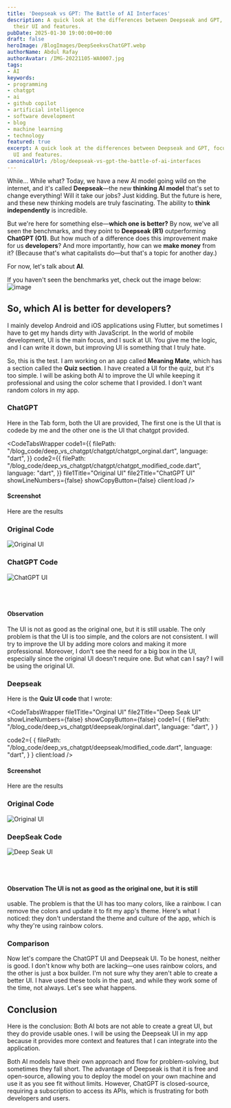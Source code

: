 ```yaml
---
title: 'Deepseak vs GPT: The Battle of AI Interfaces'
description: A quick look at the differences between Deepseak and GPT, focusing on
  their UI and features.
pubDate: 2025-01-30 19:00:00+00:00
draft: false
heroImage: /BlogImages/DeepSeekvsChatGPT.webp
authorName: Abdul Rafay
authorAvatar: /IMG-20221105-WA0007.jpg
tags:
- AI
keywords:
- programming
- chatgpt
- ai
- github copilot
- artificial intelligence
- software development
- blog
- machine learning
- technology
featured: true
excerpt: A quick look at the differences between Deepseak and GPT, focusing on their
  UI and features.
canonicalUrl: /blog/deepseak-vs-gpt-the-battle-of-ai-interfaces
---
```


While... While what? Today, we have a new AI model going wild on the internet, and it's called **Deepseak**—the new **thinking AI model** that's set to change everything! Will it take our jobs? Just kidding. But the future is here, and these new thinking models are truly fascinating. The ability to **think independently** is incredible.

But we're here for something else—**which one is better?** By now, we've all seen the benchmarks, and they point to **Deepseak (R1)** outperforming **ChatGPT (O1)**. But how much of a difference does this improvement make for us **developers**? And more importantly, how can we **make money** from it? (Because that's what capitalists do—but that's a topic for another day.)

For now, let's talk about **AI**.

If you haven't seen the benchmarks yet, check out the image below:\
![image](/BlogImages/deepseak_benchmark.jpg "Benchmark Result")

## So, which AI is better for developers?

I mainly develop Android and iOS applications using Flutter, but sometimes I have to get my hands dirty with JavaScript. In the world of mobile development, UI is the main focus, and I suck at UI. You give me the logic, and I can write it down, but improving UI is something that I truly hate.

So, this is the test. I am working on an app called **Meaning Mate**, which has a section called the **Quiz section**. I have created a UI for the quiz, but it's too simple. I will be asking both AI to improve the UI while keeping it professional and using the color scheme that I provided. I don't want random colors in my app.

### ChatGPT

Here in the Tab form, both the UI are provided, The first one is the UI that is codede by me and the other one is the UI that chatgpt provided.

<CodeTabsWrapper
  code1={{
    filePath: "/blog_code/deep_vs_chatgpt/chatgpt/chatgpt_orginal.dart",
    language: "dart",
  }}
  code2={{
    filePath: "/blog_code/deep_vs_chatgpt/chatgpt/chatgpt_modified_code.dart",
    language: "dart",
  }}
  file1Title="Original UI"
  file2Title="ChatGPT UI"
  showLineNumbers={false}
  showCopyButton={false}
  client:load
/>

#### Screenshot

Here are the results

<div class="flex justify-center gap-4 p-4 bg-[#7aa2f7] rounded-lg">
  <div class="w-1/2 flex flex-col items-center">
    <h3 class="text-white text-lg mb-2">Original Code</h3>
    <img
      src="/BlogImages/orginal.webp"
      alt="Original UI"
      class="max-w-full h-auto rounded-lg shadow-md"
    />
  </div>
  <div class="w-1/2 flex flex-col items-center">
    <h3 class="text-white text-lg mb-2">ChatGPT Code</h3>
    <img
      src="/BlogImages/ChatGPT.webp"
      alt="ChatGPT UI"
      class="max-w-full h-auto rounded-lg shadow-md"
    />
  </div>
</div>

<br></br>
#### Observation

The UI is not as good as the original one, but it is still usable. The only problem is that the UI is too simple, and the colors are not consistent. I will try to improve the UI by adding more colors and making it more professional.
Moreover, I don't see the need for a big box in the UI, especially since the original UI doesn't require one. But what can I say? I will be using the original UI.

### Deepseak

Here is the **Quiz UI code** that I wrote:

<CodeTabsWrapper
file1Title="Orginal UI"
file2Title="Deep Seak UI"
showLineNumbers={false}
showCopyButton={false}
code1={
{
filePath: "/blog_code/deep_vs_chatgpt/deepseak/orginal.dart",
language: "dart",
}
}

code2={
{
filePath: "/blog_code/deep_vs_chatgpt/deepseak/modified_code.dart",
language: "dart",
}
}
client:load
/>

#### Screenshot

Here are the results

<div class="flex justify-center gap-4 p-4 bg-[#7aa2f7] rounded-lg">
  <div class="w-1/2 flex flex-col items-center">
    <h3 class="text-white text-lg mb-2">Original Code</h3>
    <img
      src="/BlogImages/orginal.webp"
      alt="Original UI"
      class="max-w-full h-auto rounded-lg shadow-md"
    />
  </div>
  <div class="w-1/2 flex flex-col items-center">
    <h3 class="text-white text-lg mb-2">DeepSeak Code</h3>
    <img
      src="/BlogImages/deepseak.webp"
      alt="Deep Seak UI"
      class="max-w-full h-auto rounded-lg shadow-md"
    />
  </div>
</div>

<br></br>
#### Observation The UI is not as good as the original one, but it is still
usable. The problem is that the UI has too many colors, like a rainbow. I can
remove the colors and update it to fit my app's theme. Here's what I noticed:
they don't understand the theme and culture of the app, which is why they're
using rainbow colors.

### Comparison

Now let's compare the ChatGPT UI and Deepseak UI. To be honest, neither is good. I don't know why both are lacking—one uses rainbow colors, and the other is just a box builder. I'm not sure why they aren't able to create a better UI. I have used these tools in the past, and while they work some of the time, not always. Let's see what happens.

## Conclusion

Here is the conclusion:
Both AI bots are not able to create a great UI, but they do provide usable ones. I will be using the Deepseak UI in my app because it provides more context and features that I can integrate into the application.

Both AI models have their own approach and flow for problem-solving, but sometimes they fall short. The advantage of Deepseak is that it is free and open-source, allowing you to deploy the model on your own machine and use it as you see fit without limits. However, ChatGPT is closed-source, requiring a subscription to access its APIs, which is frustrating for both developers and users.
